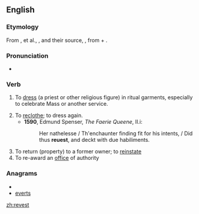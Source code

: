 ==English==
===Etymology===
From {{etyl|xno}} {{term|revestier}}, {{revestre}} et al., {{etyl|frm}} {{term|revestir}}, and their source, {{etyl|LL.}} {{term|revestire}}, from {{etyl|la}} {{term|re-}} + {{term|vestire|vestīre|to clothe}}.

===Pronunciation===
*{{a|UK}} {{IPA|/ɹiːˈvɛst/}}

===Verb===
{{en-verb}}

# {{obsolete}} To [[dress]] (a priest or other religious figure) in ritual garments, especially to celebrate Mass or another service.
# To [[reclothe]]; to dress again.
#*'''1590''', Edmund Spenser, ''The Faerie Queene'', II.i:
#*:Her nathelesse / Th'enchaunter finding fit for his intents, / Did thus '''reuest''', and deckt with due habiliments.
# To return (property) to a former owner; to [[reinstate]]
# To re-award an [[office]] of authority

===Anagrams===
* {{alphagram|eerstv}}
* [[everts#English|everts]]

[[zh:revest]]